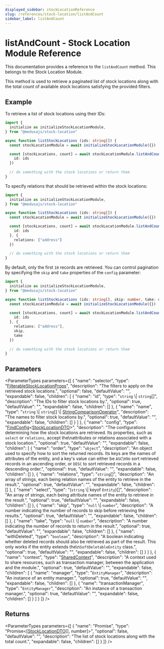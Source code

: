 ```yaml
---
displayed_sidebar: stockLocationReference
slug: /references/stock-location/listAndCount
sidebar_label: listAndCount
---
```



# listAndCount - Stock Location Module Reference

This documentation provides a reference to the `listAndCount` method. This belongs to the Stock Location Module.

This method is used to retrieve a paginated list of stock locations along with the total count of available stock locations satisfying the provided filters.

## Example

To retrieve a list of stock locations using their IDs:

```ts
import { 
  initialize as initializeStockLocationModule,
} from "@medusajs/stock-location"

async function listStockLocations (ids: string[]) {
  const stockLocationModule = await initializeStockLocationModule({})

  const [stockLocations, count] = await stockLocationModule.listAndCount({
    id: ids
  })
  
  // do something with the stock locations or return them
}
```

To specify relations that should be retrieved within the stock locations:

```ts
import { 
  initialize as initializeStockLocationModule,
} from "@medusajs/stock-location"

async function listStockLocations (ids: string[]) {
  const stockLocationModule = await initializeStockLocationModule({})

  const [stockLocations, count] = await stockLocationModule.listAndCount({
    id: ids
  }, {
    relations: ["address"]
  })
  
  // do something with the stock locations or return them
}
```

By default, only the first `10` records are retrieved. You can control pagination by specifying the `skip` and `take` properties of the `config` parameter:

```ts
import { 
  initialize as initializeStockLocationModule,
} from "@medusajs/stock-location"

async function listStockLocations (ids: string[], skip: number, take: number) {
  const stockLocationModule = await initializeStockLocationModule({})

  const [stockLocations, count] = await stockLocationModule.listAndCount({
    id: ids
  }, {
    relations: ["address"],
    skip,
    take
  })
  
  // do something with the stock locations or return them
}
```

## Parameters

<ParameterTypes parameters={[
  {
    "name": "selector",
    "type": "[FilterableStockLocationProps](../../stock_location/interfaces/stock_location.FilterableStockLocationProps.mdx)",
    "description": "The filters to apply on the retrieved stock locations.",
    "optional": false,
    "defaultValue": "",
    "expandable": false,
    "children": [
      {
        "name": "id",
        "type": "`string` \\| `string`[]",
        "description": "The IDs to filter stock locations by.",
        "optional": true,
        "defaultValue": "",
        "expandable": false,
        "children": []
      },
      {
        "name": "name",
        "type": "`string` \\| `string`[] \\| [StringComparisonOperator](../../stock_location/interfaces/stock_location.StringComparisonOperator.mdx)",
        "description": "The names to filter stock locations by.",
        "optional": true,
        "defaultValue": "",
        "expandable": false,
        "children": []
      }
    ]
  },
  {
    "name": "config",
    "type": "[FindConfig](../../stock_location/interfaces/stock_location.FindConfig.mdx)&#60;[StockLocationDTO](../../stock_location/types/stock_location.StockLocationDTO.mdx)&#62;",
    "description": "The configurations determining how the stock locations are retrieved. Its properties, such as `select` or `relations`, accept the\nattributes or relations associated with a stock location.",
    "optional": true,
    "defaultValue": "",
    "expandable": false,
    "children": [
      {
        "name": "order",
        "type": "`object`",
        "description": "An object used to specify how to sort the returned records. Its keys are the names of attributes of the entity, and a key's value can either be `ASC`\nto sort retrieved records in an ascending order, or `DESC` to sort retrieved records in a descending order.",
        "optional": true,
        "defaultValue": "",
        "expandable": false,
        "children": []
      },
      {
        "name": "relations",
        "type": "`string`[]",
        "description": "An array of strings, each being relation names of the entity to retrieve in the result.",
        "optional": true,
        "defaultValue": "",
        "expandable": false,
        "children": []
      },
      {
        "name": "select",
        "type": "(`string` \\| keyof `Entity`)[]",
        "description": "An array of strings, each being attribute names of the entity to retrieve in the result.",
        "optional": true,
        "defaultValue": "",
        "expandable": false,
        "children": []
      },
      {
        "name": "skip",
        "type": "`null` \\| `number`",
        "description": "A number indicating the number of records to skip before retrieving the results.",
        "optional": true,
        "defaultValue": "",
        "expandable": false,
        "children": []
      },
      {
        "name": "take",
        "type": "`null` \\| `number`",
        "description": "A number indicating the number of records to return in the result.",
        "optional": true,
        "defaultValue": "",
        "expandable": false,
        "children": []
      },
      {
        "name": "withDeleted",
        "type": "`boolean`",
        "description": "A boolean indicating whether deleted records should also be retrieved as part of the result. This only works if the entity extends the\n`SoftDeletableEntity` class.",
        "optional": true,
        "defaultValue": "",
        "expandable": false,
        "children": []
      }
    ]
  },
  {
    "name": "context",
    "type": "[SharedContext](../../stock_location/interfaces/stock_location.SharedContext.mdx)",
    "description": "A context used to share resources, such as transaction manager, between the application and the module.",
    "optional": true,
    "defaultValue": "",
    "expandable": false,
    "children": [
      {
        "name": "manager",
        "type": "`EntityManager`",
        "description": "An instance of an entity manager.",
        "optional": true,
        "defaultValue": "",
        "expandable": false,
        "children": []
      },
      {
        "name": "transactionManager",
        "type": "`EntityManager`",
        "description": "An instance of a transaction manager.",
        "optional": true,
        "defaultValue": "",
        "expandable": false,
        "children": []
      }
    ]
  }
]} />

## Returns

<ParameterTypes parameters={[
  {
    "name": "Promise",
    "type": "Promise&#60;[[StockLocationDTO](../../stock_location/types/stock_location.StockLocationDTO.mdx)[], number]&#62;",
    "optional": false,
    "defaultValue": "",
    "description": "The list of stock locations along with the total count.",
    "expandable": false,
    "children": []
  }
]} />

